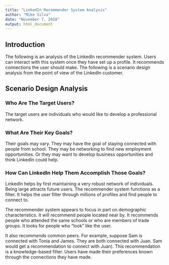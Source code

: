 ```yaml
---
title: "LinkedIn Recommender System Analysis"
author: "Mike Silva"
date: "November 7, 2018"
output: html_document
---
```


## Introduction

The following is an analysis of the LinkedIn recommender system. Users can interact with this system once they have set up a profile.  It recommends connections the user should make.  The following is a scenario design analysis from the point of view of the LinkedIn customer.  

## Scenario Design Analysis

### Who Are The Target Users?

The target users are individuals who would like to develop a professional network.

### What Are Their Key Goals?

Their goals may vary.  They may have the goal of staying connected with people from school.  They may be networking to find new employment opportunities.  Or they may want to develop business opportunities and think LinkedIn could help.

### How Can LinkedIn Help Them Accomplish Those Goals?

LinkedIn helps by first maintaining a very robust network of individuals.  Being large attracts future users. The recommender system functions as a filter.  It helps the user filter through millions of profiles and find people to connect to.  

The recommender system appears to focus in part on demographic characteristics.  It will recommend people located near by.  It recommends people who attended the same schools or who are members of trade groups.  It looks for people who "look" like the user.  

It also recommends common peers.  For example, suppose Sam is connected with Tonia and James.  They are both connected with Juan.  Sam would get a recommendation to connect with Juan).  This recommendation is a knowledge-based filter.  Users have made their preferences known through the connections they have made. 